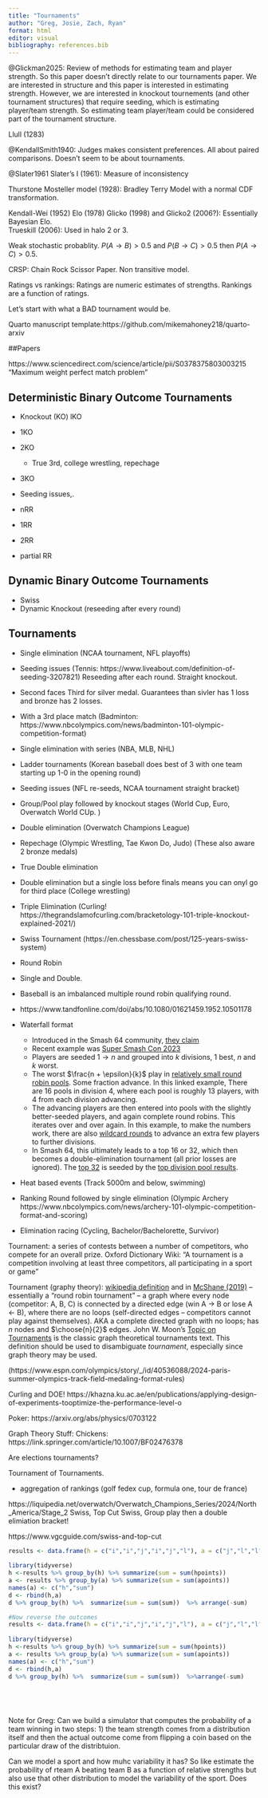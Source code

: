 ```yaml
---
title: "Tournaments"
author: "Greg, Josie, Zach, Ryan"
format: html
editor: visual
bibliography: references.bib
---
```


@Glickman2025: Review of methods for estimating team and player strength. So this paper doesn't directly relate to our tournaments paper.  We are interested in structure and this paper is interested in estimating strength.  However, we are interested in knockout tournements (and other tournament structures) that require seeding, which is estimating player/team strength.  So estimating team player/team could be considered part of the tournament structure.  

Llull (1283)

@KendallSmith1940: Judges makes consistent preferences.
All about paired comparisons.  Doesn't seem to be about tournaments.  

@Slater1961 Slater's I (1961): Measure of inconsistency

Thurstone Mosteller model (1928): Bradley Terry Model with a normal CDF transformation.

Kendall-Wei (1952) Elo (1978) Glicko (1998) and Glicko2 (2006?): Essentially Bayesian Elo.\
Trueskill (2006): Used in halo 2 or 3.

Weak stochastic probablity. $P(A \rightarrow B) > 0.5$ and $P(B \rightarrow C) > 0.5$ then $P(A \rightarrow C) > 0.5$.

CRSP: Chain Rock Scissor Paper. Non transitive model.

Ratings vs rankings: Ratings are numeric estimates of strengths. Rankings are a function of ratings.

Let's start with what a BAD tournament would be.

Quarto manuscript template:https://github.com/mikemahoney218/quarto-arxiv

##Papers

https://www.sciencedirect.com/science/article/pii/S0378375803003215 "Maximum weight perfect match problem"

## Deterministic Binary Outcome Tournaments

-   Knockout (KO) lKO

-   1KO

-   2KO

    -   True 3rd, college wrestling, repechage

-   3KO

-   Seeding issues,.

-   nRR

-   1RR

-   2RR

-   partial RR

## Dynamic Binary Outcome Tournaments

-   Swiss
-   Dynamic Knockout (reseeding after every round)

## Tournaments

-   Single elimination (NCAA tournament, NFL playoffs)

-   Seeding issues (Tennis: https://www.liveabout.com/definition-of-seeding-3207821) Reseeding after each round. Straight knockout.\

-   Second faces Third for silver medal. Guarantees than sivler has 1 loss and bronze has 2 losses.\

-   With a 3rd place match (Badminton: https://www.nbcolympics.com/news/badminton-101-olympic-competition-format)

-   Single elimination with series (NBA, MLB, NHL)

-   Ladder tournaments (Korean baseball does best of 3 with one team starting up 1-0 in the opening round)

-   Seeding issues (NFL re-seeds, NCAA tournament straight bracket)

-   Group/Pool play followed by knockout stages (World Cup, Euro, Overwatch World CUp. )

-   Double elimination (Overwatch Champions League)

-   Repechage (Olympic Wrestling, Tae Kwon Do, Judo) (These also aware 2 bronze medals)

-   True Double elimination

-   Double elimination but a single loss before finals means you can onyl go for third place (College wrestling)

-   Triple Elimination (Curling! https://thegrandslamofcurling.com/bracketology-101-triple-knockout-explained-2021/)

-   Swiss Tournament (https://en.chessbase.com/post/125-years-swiss-system)

-   Round Robin

-   Single and Double.\

-   Baseball is an imbalanced multiple round robin qualifying round.

-   https://www.tandfonline.com/doi/abs/10.1080/01621459.1952.10501178

-   Waterfall format

    -   Introduced in the Smash 64 community, [they claim](https://thesmashwriter.wordpress.com/2017/04/24/what-is-a-waterfall-bracket/)
    -   Recent example was [Super Smash Con 2023](https://www.start.gg/tournament/super-smash-con-2023/event/64-1v1-singles/overview)
    -   Players are seeded $1 \rightarrow n$ and grouped into $k$ divisions, 1 best, $n$ and $k$ worst.
    -   The worst $\frac{n + \epsilon}{k}$ play in [relatively small round robin pools](https://www.start.gg/tournament/super-smash-con-2023/event/64-1v1-singles/brackets/1184919/1833431). Some fraction advance. In this linked example, There are 16 pools in division 4, where each pool is roughly 13 players, with 4 from each division advancing.
    -   The advancing players are then entered into pools with the slightly better-seeded players, and again complete round robins. This iterates over and over again. In this example, to make the numbers work, there are also [wildcard rounds](https://www.start.gg/tournament/super-smash-con-2023/event/64-1v1-singles/brackets/1184927/1833460) to advance an extra few players to further divisions.
    -   In Smash 64, this ultimately leads to a top 16 or 32, which then becomes a double-elimination tournament (all prior losses are ignored). The [top 32](https://www.start.gg/tournament/super-smash-con-2023/event/64-1v1-singles/brackets/1184923/1833456) is seeded by the [top division pool results](https://www.start.gg/tournament/super-smash-con-2023/event/64-1v1-singles/brackets/1184922/1833451).

-   Heat based events (Track 5000m and below, swimming)

-   Ranking Round followed by single elimination (Olympic Archery https://www.nbcolympics.com/news/archery-101-olympic-competition-format-and-scoring)

-   Elimination racing (Cycling, Bachelor/Bachelorette, Survivor)

Tournament: a series of contests between a number of competitors, who compete for an overall prize. Oxford Dictionary Wiki: "A tournament is a competition involving at least three competitors, all participating in a sport or game"

Tournament (graphy theory): [wikipedia definition](https://en.wikipedia.org/wiki/Tournament_(graph_theory)) and in [McShane (2019)](https://scholar.smu.edu/hum_sci_statisticalscience_etds/13/) -- essentially a "round robin tournament" -- a graph where every node (competitor: A, B, C) is connected by a directed edge (win A -\> B or lose A \<- B), where there are no loops (self-directed edges -- competitors cannot play against themselves). AKA a complete directed graph with no loops; has $n$ nodes and $\choose{n}{2}$ edges. John W. Moon's [Topic on Tournaments](https://www.gutenberg.org/ebooks/42833) is the classic graph theoretical tournaments text. This definition should be used to disambiguate *tournament*, especially since graph theory may be used.

(https://www.espn.com/olympics/story/\_/id/40536088/2024-paris-summer-olympics-track-field-medaling-format-rules)

Curling and DOE! https://khazna.ku.ac.ae/en/publications/applying-design-of-experiments-tooptimize-the-performance-level-o

Poker: https://arxiv.org/abs/physics/0703122

Graph Theory Stuff: Chickens: https://link.springer.com/article/10.1007/BF02476378

Are elections tournaments?

Tournament of Tournaments.

-   aggregation of rankings (golf fedex cup, formula one, tour de france)

https://liquipedia.net/overwatch/Overwatch_Champions_Series/2024/North_America/Stage_2 Swiss, Top Cut Swiss, Group play then a double elimiation bracket!

https://www.vgcguide.com/swiss-and-top-cut

```r
results <- data.frame(h = c("i","i","j","i","j","l"), a = c("j","l","l","k","k","k"), hpoints = c(3,3,3,1,1,1), apoints = c(0,0,0,1,1,1))
                
library(tidyverse)     
h <-results %>% group_by(h) %>% summarize(sum = sum(hpoints))  
a <- results %>% group_by(a) %>% summarize(sum = sum(apoints)) 
names(a) <- c("h","sum")
d <- rbind(h,a)
d %>% group_by(h) %>%  summarize(sum = sum(sum))  %>% arrange(-sum)

#Now reverse the outcomes
results <- data.frame(h = c("i","i","j","i","j","l"), a = c("j","l","l","k","k","k"), hpoints = c(0,0,0,1,1,1), apoints = c(3,3,3,1,1,1))
                
library(tidyverse)     
h <-results %>% group_by(h) %>% summarize(sum = sum(hpoints))  
a <- results %>% group_by(a) %>% summarize(sum = sum(apoints)) 
names(a) <- c("h","sum")
d <- rbind(h,a)
d %>% group_by(h) %>%  summarize(sum = sum(sum))  %>%arrange(-sum)


                 
                     
```

Note for Greg: Can we build a simulator that computes the probability of a team winning in two steps: 1) the team strength comes from a distribution itself and then the actual outcome come from flipping a coin based on the particular draw of the distribtuion.

Can we model a sport and how muhc variability it has? So like estimate the probability of rteam A beating team B as a function of relative strengths but also use that other distribution to model the variability of the sport. Does this exist?
